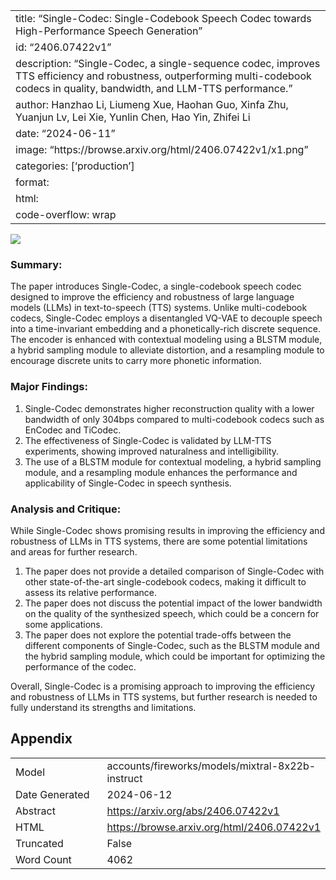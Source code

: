 
---
title: "Single-Codec: Single-Codebook Speech Codec towards High-Performance Speech Generation"
id: "2406.07422v1"
description: "Single-Codec, a single-sequence codec, improves TTS efficiency and robustness, outperforming multi-codebook codecs in quality, bandwidth, and LLM-TTS performance."
author: Hanzhao Li, Liumeng Xue, Haohan Guo, Xinfa Zhu, Yuanjun Lv, Lei Xie, Yunlin Chen, Hao Yin, Zhifei Li
date: "2024-06-11"
image: "https://browse.arxiv.org/html/2406.07422v1/x1.png"
categories: ['production']
format:
  html:
    code-overflow: wrap
---

![](https://browse.arxiv.org/html/2406.07422v1/x1.png)

### Summary:

The paper introduces Single-Codec, a single-codebook speech codec designed to improve the efficiency and robustness of large language models (LLMs) in text-to-speech (TTS) systems. Unlike multi-codebook codecs, Single-Codec employs a disentangled VQ-VAE to decouple speech into a time-invariant embedding and a phonetically-rich discrete sequence. The encoder is enhanced with contextual modeling using a BLSTM module, a hybrid sampling module to alleviate distortion, and a resampling module to encourage discrete units to carry more phonetic information.

### Major Findings:

1. Single-Codec demonstrates higher reconstruction quality with a lower bandwidth of only 304bps compared to multi-codebook codecs such as EnCodec and TiCodec.
2. The effectiveness of Single-Codec is validated by LLM-TTS experiments, showing improved naturalness and intelligibility.
3. The use of a BLSTM module for contextual modeling, a hybrid sampling module, and a resampling module enhances the performance and applicability of Single-Codec in speech synthesis.

### Analysis and Critique:

While Single-Codec shows promising results in improving the efficiency and robustness of LLMs in TTS systems, there are some potential limitations and areas for further research.

1. The paper does not provide a detailed comparison of Single-Codec with other state-of-the-art single-codebook codecs, making it difficult to assess its relative performance.
2. The paper does not discuss the potential impact of the lower bandwidth on the quality of the synthesized speech, which could be a concern for some applications.
3. The paper does not explore the potential trade-offs between the different components of Single-Codec, such as the BLSTM module and the hybrid sampling module, which could be important for optimizing the performance of the codec.

Overall, Single-Codec is a promising approach to improving the efficiency and robustness of LLMs in TTS systems, but further research is needed to fully understand its strengths and limitations.

## Appendix

|          |          |
|----------|----------|
| Model     | accounts/fireworks/models/mixtral-8x22b-instruct       |
| Date Generated     | 2024-06-12       |
| Abstract | [https://arxiv.org/abs/2406.07422v1](https://arxiv.org/abs/2406.07422v1)        |
| HTML     | [https://browse.arxiv.org/html/2406.07422v1](https://browse.arxiv.org/html/2406.07422v1)       |
| Truncated       | False       |
| Word Count       | 4062       |
